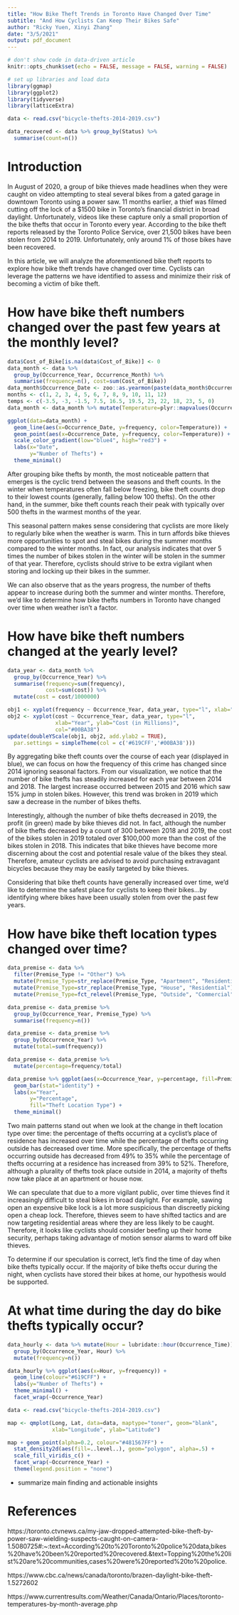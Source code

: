 ```yaml
---
title: "How Bike Theft Trends in Toronto Have Changed Over Time"
subtitle: "And How Cyclists Can Keep Their Bikes Safe"
author: "Ricky Yuen, Xinyi Zhang"
date: "3/5/2021"
output: pdf_document
---
```


```r
# don't show code in data-driven article
knitr::opts_chunk$set(echo = FALSE, message = FALSE, warning = FALSE)
```

```r
# set up libraries and load data
library(ggmap)
library(ggplot2)
library(tidyverse)
library(latticeExtra)

data <- read.csv("bicycle-thefts-2014-2019.csv")
```

```r
data_recovered <- data %>% group_by(Status) %>%
  summarise(count=n())
```


# Introduction
In August of 2020, a group of bike thieves made headlines when they were caught on video attempting to steal several bikes from a gated garage in downtown Toronto using a power saw. 11 months earlier, a thief was filmed cutting off the lock of a $1500 bike in Toronto's financial district in broad daylight. Unfortunately, videos like these capture only a small proportion of the bike thefts that occur in Toronto every year. According to the bike theft reports released by the Toronto Police Service, over 21,500 bikes have been stolen from 2014 to 2019. Unfortunately, only around 1% of those bikes have been recovered. 

In this article, we will analyze the aforementioned bike theft reports to explore how bike theft trends have changed over time. Cyclists can leverage the patterns we have identified to assess and minimize their risk of becoming a victim of bike theft.

# How have bike theft numbers changed over the past few years at the monthly level?
```r
data$Cost_of_Bike[is.na(data$Cost_of_Bike)] <- 0
data_month <- data %>%
  group_by(Occurrence_Year, Occurrence_Month) %>%
  summarise(frequency=n(), cost=sum(Cost_of_Bike))
data_month$Occurrence_Date <- zoo::as.yearmon(paste(data_month$Occurrence_Year, data_month$Occurrence_Month), "%Y %m")
months <- c(1, 2, 3, 4, 5, 6, 7, 8, 9, 10, 11, 12)
temps <- c(-3.5, -3, -1.5, 7.5, 16.5, 19.5, 23, 22, 18, 23, 5, 0)
data_month <- data_month %>% mutate(Temperature=plyr::mapvalues(Occurrence_Month, months, temps))
```

```r
ggplot(data=data_month) + 
  geom_line(aes(x=Occurrence_Date, y=frequency, color=Temperature)) +
  geom_point(aes(x=Occurrence_Date, y=frequency, color=Temperature)) + 
  scale_color_gradient(low="blue4", high="red3") +
  labs(x="Date",
       y="Number of Thefts") + 
  theme_minimal()
```
After grouping bike thefts by month, the most noticeable pattern that emerges is the cyclic trend between the seasons and theft counts. In the winter when temperatures often fall below freezing, bike theft counts drop to their lowest counts (generally, falling below 100 thefts). On the other hand, in the summer, bike theft counts reach their peak with typically over 500 thefts in the warmest months of the year. 

This seasonal pattern makes sense considering that cyclists are more likely to regularly bike when the weather is warm. This in turn affords bike thieves more opportunities to spot and steal bikes during the summer months compared to the winter months. In fact, our analysis indicates that over 5 times the number of bikes stolen in the winter will be stolen in the summer of that year. Therefore, cyclists should strive to be extra vigilant when storing and locking up their bikes in the summer.

We can also observe that as the years progress, the number of thefts appear to increase during both the summer and winter months. Therefore, we'd like to determine how bike thefts numbers in Toronto have changed over time when weather isn't a factor. 

# How have bike theft numbers changed at the yearly level?
```r
data_year <- data_month %>%
  group_by(Occurrence_Year) %>%
  summarise(frequency=sum(frequency),
            cost=sum(cost)) %>%
  mutate(cost = cost/1000000)

obj1 <- xyplot(frequency ~ Occurrence_Year, data_year, type="l", xlab="Year", ylab="Number of Thefts")
obj2 <- xyplot(cost ~ Occurrence_Year, data_year, type="l", 
               xlab="Year", ylab="Cost (in Millions)",
               col="#00BA38")
update(doubleYScale(obj1, obj2, add.ylab2 = TRUE),
  par.settings = simpleTheme(col = c('#619CFF','#00BA38')))
```
By aggregating bike theft counts over the course of each year (displayed in blue), we can focus on how the frequency of this crime has changed since 2014 ignoring seasonal factors. From our visualization, we notice that the number of bike thefts has steadily increased for each year between 2014 and 2018. The largest increase occurred between 2015 and 2016 which saw 15% jump in stolen bikes. However, this trend was broken in 2019 which saw a decrease in the number of bikes thefts. 

Interestingly, although the number of bike thefts decreased in 2019, the profit (in green) made by bike thieves did not. In fact, although the number of bike thefts decreased by a count of 300 between 2018 and 2019, the cost of the bikes stolen in 2019 totaled over $100,000 more than the cost of the bikes stolen in 2018. This indicates that bike thieves have become more discerning about the cost and potential resale value of the bikes they steal. Therefore, amateur cyclists are advised to avoid purchasing extravagant bicycles because they may be easily targeted by bike thieves.

Considering that bike theft counts have generally increased over time, we'd like to determine the safest place for cyclists to keep their bikes...by identifying where bikes have been usually stolen from over the past few years.

# How have bike theft location types changed over time?
```r
data_premise <- data %>%
  filter(Premise_Type != "Other") %>%
  mutate(Premise_Type=str_replace(Premise_Type, "Apartment", "Residential")) %>%
  mutate(Premise_Type=str_replace(Premise_Type, "House", "Residential")) %>%
  mutate(Premise_Type=fct_relevel(Premise_Type, "Outside", "Commercial", "Residential"))

data_premise <- data_premise %>%
  group_by(Occurrence_Year, Premise_Type) %>%
  summarise(frequency=n())

data_premise <- data_premise %>%
  group_by(Occurrence_Year) %>%
  mutate(total=sum(frequency))

data_premise <- data_premise %>%
  mutate(percentage=frequency/total)

data_premise %>% ggplot(aes(x=Occurrence_Year, y=percentage, fill=Premise_Type)) +
  geom_bar(stat="identity") +
  labs(x="Year",
       y="Percentage",
       fill="Theft Location Type") + 
  theme_minimal()
```
Two main patterns stand out when we look at the change in theft location type over time: the percentage of thefts occurring at a cyclist's place of residence has increased over time while the percentage of thefts occurring outside has decreased over time. More specifically, the percentage of thefts occurring outside has decreased from 49% to 35% while the percentage of thefts occurring at a residence has increased from 39% to 52%. Therefore, although a plurality of thefts took place outside in 2014, a majority of thefts now take place at an apartment or house now.

We can speculate that due to a more vigilant public, over time thieves find it increasingly difficult to steal bikes in broad daylight. For example, sawing open an expensive bike lock is a lot more suspicious than discreetly picking open a cheap lock. Therefore, thieves seem to have shifted tactics and are now targeting residential areas where they are less likely to be caught. Therefore, it looks like cyclists should consider beefing up their home security, perhaps taking advantage of motion sensor alarms to ward off bike thieves.

To determine if our speculation is correct, let's find the time of day when bike thefts typically occur. If the majority of bike thefts occur during the night, when cyclists have stored their bikes at home, our hypothesis would be supported.

# At what time during the day do bike thefts typically occur? 
```r
data_hourly <- data %>% mutate(Hour = lubridate::hour(Occurrence_Time)) %>%
  group_by(Occurrence_Year, Hour) %>%
  mutate(frequency=n())

data_hourly %>% ggplot(aes(x=Hour, y=frequency)) +
  geom_line(colour="#619CFF") +
  labs(y="Number of Thefts") + 
  theme_minimal() + 
  facet_wrap(~Occurrence_Year)
```


```r
data <- read.csv("bicycle-thefts-2014-2019.csv")

map <- qmplot(Long, Lat, data=data, maptype="toner", geom="blank", 
              xlab="Longitude", ylab="Latitude")

map + geom_point(alpha=0.2, colour="#481567FF") + 
  stat_density2d(aes(fill=..level..), geom="polygon", alpha=.5) +
  scale_fill_viridis_c() + 
  facet_wrap(~Occurrence_Year) +
  theme(legend.position = "none")
```


- summarize main finding and actionable insights



# References
https://toronto.ctvnews.ca/my-jaw-dropped-attempted-bike-theft-by-power-saw-wielding-suspects-caught-on-camera-1.5080725#:~:text=According%20to%20Toronto%20police%20data,bikes%20have%20been%20reported%20recovered.&text=Topping%20the%20list%20are%20communities,cases%20were%20reported%20to%20police.

https://www.cbc.ca/news/canada/toronto/brazen-daylight-bike-theft-1.5272602

https://www.currentresults.com/Weather/Canada/Ontario/Places/toronto-temperatures-by-month-average.php

